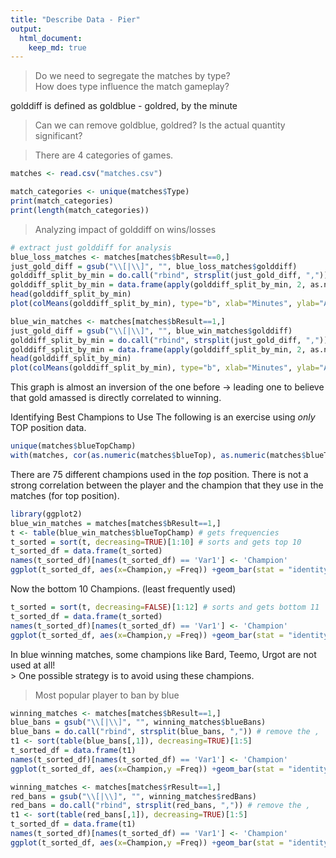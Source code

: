 ```yaml
---
title: "Describe Data - Pier"
output:
  html_document:
    keep_md: true
---
```


> Do we need to segregate the matches by type?   
> How does type influence the match gameplay? 

golddiff is defined as goldblue - goldred, by the minute  

> Can we can remove goldblue, goldred? Is the actual quantity significant? 

> There are 4 categories of games. 

```r
matches <- read.csv("matches.csv")

match_categories <- unique(matches$Type)
print(match_categories)
print(length(match_categories))
```

> Analyzing impact of golddiff on wins/losses

```r
# extract just golddiff for analysis
blue_loss_matches <- matches[matches$bResult==0,]
just_gold_diff = gsub("\\[|\\]", "", blue_loss_matches$golddiff)
golddiff_split_by_min = do.call("rbind", strsplit(just_gold_diff, ",")) # remove the , 
golddiff_split_by_min = data.frame(apply(golddiff_split_by_min, 2, as.numeric)) # convert str to num
head(golddiff_split_by_min)
plot(colMeans(golddiff_split_by_min), type="b", xlab="Minutes", ylab="Average Gold Diff (Blue - Red) for blue losing matches") 
```


```r
blue_win_matches <- matches[matches$bResult==1,]
just_gold_diff = gsub("\\[|\\]", "", blue_win_matches$golddiff)
golddiff_split_by_min = do.call("rbind", strsplit(just_gold_diff, ",")) # remove the , 
golddiff_split_by_min = data.frame(apply(golddiff_split_by_min, 2, as.numeric)) # convert str to num
head(golddiff_split_by_min)
plot(colMeans(golddiff_split_by_min), type="b", xlab="Minutes", ylab="Average Gold Diff (Blue - Red) for blue winning matches") 
```
This graph is almost an inversion of the one before -> leading one to believe that gold amassed is directly correlated to winning. 


Identifying Best Champions to Use
The following is an exercise using *only* TOP position data. 

```r
unique(matches$blueTopChamp)
with(matches, cor(as.numeric(matches$blueTop), as.numeric(matches$blueTopChamp)))
```
There are 75 different champions used in the *top* position. 
There is not a strong correlation between the player and the champion that they use in the matches (for top position). 
```r
library(ggplot2)
blue_win_matches = matches[matches$bResult==1,]
t <- table(blue_win_matches$blueTopChamp) # gets frequencies
t_sorted = sort(t, decreasing=TRUE)[1:10] # sorts and gets top 10
t_sorted_df = data.frame(t_sorted)
names(t_sorted_df)[names(t_sorted_df) == 'Var1'] <- 'Champion'
ggplot(t_sorted_df, aes(x=Champion,y =Freq)) +geom_bar(stat = "identity") + ggtitle("Top 10 Champions Used (Top Position)") + theme(plot.title = element_text(hjust = 0.5))

```
Now the bottom 10 Champions. (least frequently used)
```r
t_sorted = sort(t, decreasing=FALSE)[1:12] # sorts and gets bottom 11
t_sorted_df = data.frame(t_sorted)
names(t_sorted_df)[names(t_sorted_df) == 'Var1'] <- 'Champion'
ggplot(t_sorted_df, aes(x=Champion,y =Freq)) +geom_bar(stat = "identity") + ggtitle("Bottom 10 Champions Used (Top Position)") + theme(plot.title = element_text(hjust = 0.5))
```

In blue winning matches, some champions like Bard, Teemo, Urgot are not used at all!  
> One possible strategy is to avoid using these champions. 

> Most popular player to ban by blue

```r
winning_matches <- matches[matches$bResult==1,]
blue_bans = gsub("\\[|\\]", "", winning_matches$blueBans)
blue_bans = do.call("rbind", strsplit(blue_bans, ",")) # remove the , 
t1 <- sort(table(blue_bans[,1]), decreasing=TRUE)[1:5]
t_sorted_df = data.frame(t1)
names(t_sorted_df)[names(t_sorted_df) == 'Var1'] <- 'Champion'
ggplot(t_sorted_df, aes(x=Champion,y =Freq)) +geom_bar(stat = "identity") + ggtitle("Most Popular Ban Target by Blue Team When They Win") + theme(plot.title = element_text(hjust = 0.5))
```

```r
winning_matches <- matches[matches$rResult==1,]
red_bans = gsub("\\[|\\]", "", winning_matches$redBans)
red_bans = do.call("rbind", strsplit(red_bans, ",")) # remove the , 
t1 <- sort(table(red_bans[,1]), decreasing=TRUE)[1:5]
t_sorted_df = data.frame(t1)
names(t_sorted_df)[names(t_sorted_df) == 'Var1'] <- 'Champion'
ggplot(t_sorted_df, aes(x=Champion,y =Freq)) +geom_bar(stat = "identity") + ggtitle("Most Popular Ban Target by Red Team When They Win") + theme(plot.title = element_text(hjust = 0.5))
```


